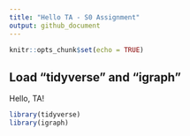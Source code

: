 ```yaml
---
title: "Hello TA - S0 Assignment"
output: github_document
---
```


```r
knitr::opts_chunk$set(echo = TRUE)
```

## Load "tidyverse" and "igraph"

Hello, TA!

```r
library(tidyverse)
library(igraph)
```

